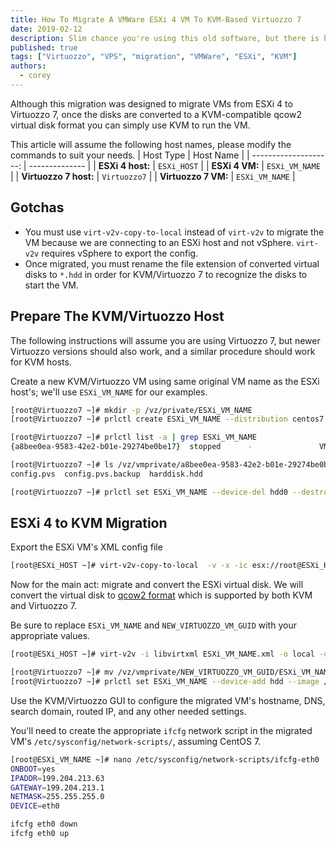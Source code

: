 ```yaml
---
title: How To Migrate A VMWare ESXi 4 VM To KVM-Based Virtuozzo 7
date: 2019-02-12
description: Slim chance you're using this old software, but there is hope, the migration can be done!
published: true
tags: ["Virtuozzo", "VPS", "migration", "VMWare", "ESXi", "KVM"]
authors:
  - corey
---
```


Although this migration was designed to migrate VMs from ESXi 4 to Virtuozzo 7, once the disks are converted to a KVM-compatible qcow2 virtual disk format you can simply use KVM to run the VM.

This article will assume the following host names, please modify the commands to suit your needs.
|             Host Type | Host Name      |
| --------------------: | -------------- |
|      **ESXi 4 host:** | `ESXi_HOST`    |
|        **ESXi 4 VM:** | `ESXi_VM_NAME` |
| **Virtuozzo 7 host:** | `Virtuozzo7`   |
|   **Virtuozzo 7 VM:** | `ESXi_VM_NAME` |


## Gotchas
- You must use `virt-v2v-copy-to-local` instead of `virt-v2v` to migrate the VM because we are connecting to an ESXi host and not vSphere. `virt-v2v` requires vSphere to export the config.
- Once migrated, you must rename the file extension of converted virtual disks to `*.hdd` in order for KVM/Virtuozzo 7 to recognize the disks to start the VM.


## Prepare The KVM/Virtuozzo Host
The following instructions will assume you are using Virtuozzo 7, but newer Virtuozzo versions should also work, and a similar procedure should work for KVM hosts.

Create a new KVM/Virtuozzo VM using same original VM name as the ESXi host's; we'll use `ESXi_VM_NAME` for our examples.
```bash title="This example assumes the VM is running CentOS 7"
[root@Virtuozzo7 ~]# mkdir -p /vz/private/ESXi_VM_NAME
[root@Virtuozzo7 ~]# prlctl create ESXi_VM_NAME --distribution centos7 --vmtype vm
```

```bash title="Get GUID of new Virtuozzo VM"
[root@Virtuozzo7 ~]# prlctl list -a | grep ESXi_VM_NAME
{a8bee0ea-9583-42e2-b01e-29274be0be17}  stopped      -               VM ESXi_VM_NAME
```

```bash title="List new Virtuozzo VM's disks"
[root@Virtuozzo7 ~]# ls /vz/vmprivate/a8bee0ea-9583-42e2-b01e-29274be0be17/
config.pvs  config.pvs.backup  harddisk.hdd
```

```bash title="Delete new Virtuozzo VM's empty virtual disk"
[root@Virtuozzo7 ~]# prlctl set ESXi_VM_NAME --device-del hdd0 --destroy-image
```


## ESXi 4 to KVM Migration
Export the ESXi VM's XML config file
```bash title="From the ESXi host, export via migration the VM's XML configuration file to the same ESXi host"
[root@ESXi_HOST ~]# virt-v2v-copy-to-local  -v -x -ic esx://root@ESXi_HOST ESXi_VM_NAME
```

Now for the main act: migrate and convert the ESXi virtual disk. We will convert the virtual disk to [qcow2 format](https://access.redhat.com/documentation/en-us/red_hat_virtualization/4.0/html/technical_reference/qcow2#:~:text=QCOW2%20is%20a%20storage%20format,between%20logical%20and%20physical%20blocks) which is supported by both KVM and Virtuozzo 7.

Be sure to replace `ESXi_VM_NAME` and `NEW_VIRTUOZZO_VM_GUID` with your appropriate values.
```bash title="Migrate ESXi VM's virtual disk to Virtuozzo, performing conversion to qcow2 format" /ESXi_VM_NAME/ /NEW_VIRTUOZZO_VM_GUID/
[root@ESXi_HOST ~]# virt-v2v -i libvirtxml ESXi_VM_NAME.xml -o local -of qcow2 -os /vz/vmprivate/NEW_VIRTUOZZO_VM_GUID/ -v -x
```

```bash title="Rename migrated virtual disk to *.hdd and import it into KVM/Virtuozzo VM" /ESXi_VM_NAME/ /NEW_VIRTUOZZO_VM_GUID/
[root@Virtuozzo7 ~]# mv /vz/vmprivate/NEW_VIRTUOZZO_VM_GUID/ESXi_VM_NAME-sda /vz/vmprivate/NEW_VIRTUOZZO_VM_GUID/ESXi_VM_NAME-sda.hdd
[root@Virtuozzo7 ~]# prlctl set ESXi_VM_NAME --device-add hdd --image /vz/vmprivate/NEW_VIRTUOZZO_VM_GUID/ESXi_VM_NAME-sda.hdd
```
Use the KVM/Virtuozzo GUI to configure the migrated VM's hostname, DNS, search domain, routed IP, and any other needed settings.

You'll need to create the appropriate `ifcfg` network script in the migrated VM's `/etc/sysconfig/network-scripts/`, assuming CentOS 7.
```bash title="Setup migrated VM's networking. Be sure to use appropriate network addresses"
[root@ESXi_VM_NAME ~]# nano /etc/sysconfig/network-scripts/ifcfg-eth0
ONBOOT=yes
IPADDR=199.204.213.63
GATEWAY=199.204.213.1
NETMASK=255.255.255.0
DEVICE=eth0
```

```bash title="Restart migrated VM's network"
ifcfg eth0 down
ifcfg eth0 up
```
